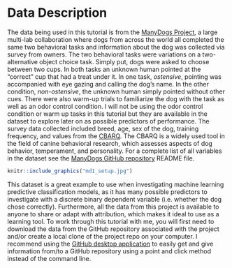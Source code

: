 # Data Description {#sec2}

The data being used in this tutorial is from the [ManyDogs Project](https://manydogsproject.github.io/), a large multi-lab collaboration where dogs from across the world all completed the same two behavioral tasks and information about the dog was collected via survey from owners. The two behavioral tasks were variations on a two-alternative object choice task. Simply put, dogs were asked to choose between two cups. In both tasks an unknown human pointed at the "correct" cup that had a treat under it. In one task, *ostensive*, pointing was accompanied with eye gazing and calling the dog's name. In the other condition, *non-ostensive*, the unknown human simply pointed without other cues. There were also warm-up trials to familiarize the dog with the task as well as an odor control condition. I will not be using the odor control condition or warm up tasks in this tutorial but they are available in the dataset to explore later on as possible predictors of performance. The survey data collected included breed, age, sex of the dog, training frequency, and values from the [CBARQ](https://vetapps.vet.upenn.edu/cbarq/). The CBARQ is a widely used tool in the field of canine behavioral research, which assesses aspects of dog behavior, temperament, and personality. For a complete list of all variables in the dataset see the [ManyDogs GitHub repository](https://github.com/ManyDogsProject/md1_data) README file.

```r
knitr::include_graphics("md1_setup.jpg")
```

This dataset is a great example to use when investigating machine learning predictive classification models, as it has many possible predictors to investigate with a discrete binary dependent variable (i.e. whether the dog chose correctly). Furthermore, all the data from this project is available to anyone to share or adapt with attribution, which makes it ideal to use as a learning tool. To work through this tutorial with me, you will first need to download the data from the GitHub repository associated with the project and/or create a local clone of the project repo on your computer. I recommend using the [GitHub desktop application](https://docs.github.com/en/desktop/overview/getting-started-with-github-desktop) to easily get and give information from/to a GitHub repository using a point and click method instead of the command line.
